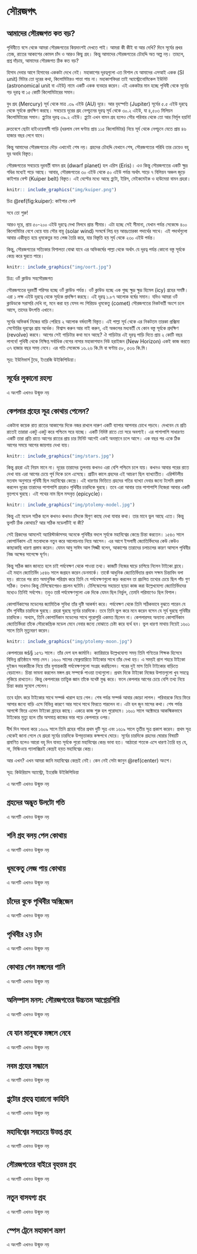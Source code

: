 # সৌরজগৎ {#solar-sytem}

## আমাদের সৌরজগত কত বড়?

পৃথিবীতে বসে থেকে আমরা সৌরজগতের কিয়দাংশই দেখতে পাই। আমরা কী কীই বা আর দেখি? দিনে সূর্যের প্রখর তেজ, রাতের আকাশের কোমল চাঁদ ও আরও কিছু গ্রহ। কিন্তু আমাদের সৌরজগতের চৌহদ্দি অত অল্প নয়। তাহলে, প্রশ্ন দাঁড়ায়, আমাদের সৌরজগত ঠিক কত বড়?

হিসাব দেবার আগে হিসাবের এককটা দেখে নেই। মহাকাশের দূরত্বগুলো এত বিশাল যে আমাদের এসআই একক (SI unit) মিটার তো দূরের কথা, কিলোমিটারও পাত্তা পায় না। মহাকাশবিদরা তাই অ্যাস্ট্রোনোমিকেল ইউনিট (astronomical unit বা এইউ) নামে একটি একক ব্যবহার করেন। এই এককটার মান হচ্ছে পৃথিবী থেকে সূর্যের গড় দূরত্ব বা ১৫ কোটি কিলোমিটারের সমান।

বুধ গ্রহ (Mercury) সূর্য থেকে মাত্র .৩৯ এইউ (AU) দূরে। আর বৃহস্পতি (Jupiter) সূর্যের ৫.৫ এইউ দূরত্বে থেকে সূর্যকে প্রদক্ষিণ করছে। সবচেয়ে দূরের গ্রহ নেপচুনের দূরত্ব সূর্য থেকে ৩০.২ এইউ, যা ৪,৫০৩ মিলিয়ন কিলোমিটারের সমান। প্লুটোর দূরত্ব ৩৯.২ এইউ। প্লুটো এখন বামন গ্রহ হলেও সৌর পরিবার থেকে তো আর নির্মূল হয়নি!

দ্রুতবেগে ছোটা হাইওয়েগামী গাড়ি (ধরলাম বেগ ঘণ্টায় প্রায় ১১৫ কিলোমিটার) নিয়ে সূর্য থেকে নেপচুনে যেতে প্রায় ৪৬ হাজার বছর লেগে যাবে।

কিন্তু আমাদের সৌরজগতের দৌড় এখানেই শেষ নয়। গ্রহদের চৌহদ্দি যেখানে শেষ, সৌরজগতের পরিধি তার চেয়েও বহু দূর অবধি বিস্তৃত। 

সৌরজগতের সবচেয়ে দূরবর্তী বামন গ্রহ (dwarf planet) হল এরিস (Eris)। এও কিন্তু সৌরজগতের একটি ক্ষুদ্র গণ্ডির মধ্যেই পড়ে আছে। আবার, সৌরজগতের ৩০ এইউ থেকে ৫০ এইউ পর্যন্ত অর্থাৎ সাড়ে ৭ বিলিয়ন অঞ্চল জুড়ে কাইপার বেল্ট (Kuiper belt) বিস্তৃত। এই বেল্টের মধ্যে আছে প্লুটো, ইরিস, মেইকমেইক ও হাউমেয়া বামন গ্রহরা। 
 
```r
knitr:: include_graphics("img/kuiper.png")
```

চিত্র \@ref(fig:kuiper): কাইপার বেল্ট

সবে তো শুরু!

আরও দূরে, প্রায় ৫০-২০০ এইউ দূরত্বে দেখা মিলবে প্রান্ত সীমার। এটা হচ্ছে সেই সীমানা, যেখান পর্যন্ত সেকেন্ডে ৪০০ কিলোমিটার বেগে ধেয়ে যায় সৌর বায়ু (solar wind) সংঘর্ষে লিপ্ত হয় আন্তঃতারকা পদার্থের সাথে। এই পদার্থগুলো আবার একীভূত হয়ে ধূমকেতুর মত লেজ তৈরি করে, যার বিস্তৃতি হয় সূর্য থেকে ২৩০ এইউ পর্যন্ত।

কিন্তু, সৌরজগতের সত্যিকার বিশালতা বোঝা যাবে এর অভিকর্ষের পাল্লা থেকে অর্থাৎ যে দূরত্ব পর্যন্ত কোনো বস্তু সূর্যকে কেন্দ্র করে ঘুরতে পারে।

```r
knitr:: include_graphics("img/oort.jpg")
```

চিত্র: ওর্ট ক্লাউড সহসৌরজগত

সৌরজগতের দূরবর্তী পরিসর হচ্ছে ওর্ট ক্লাউড পর্যন্ত। ওর্ট ক্লাউড হচ্ছে এক গুচ্ছ ক্ষুদ্র ক্ষুদ্র হিমেল (icy) গ্রহের সমষ্টি। এরা ১ লক্ষ এইউ দূরত্বে থেকে সূর্যকে প্রদক্ষিণ করছে। এই দূরত্ব ১.৮৭ আলোক বর্ষের সমান। যদিও আমরা ওর্ট ক্লাউডকে সরাসরি দেখি না, মনে করা হয় যেসব লং পিরিয়ড ধূমকেতু (comet) সৌরজগতের নিকটবর্তী অংশে চলে আসে, তাদের উৎপত্তি এখানে।

সূর্যের অভিকর্ষ নিজের বাড়ি পেরিয়ে ২ আলোক বর্ষব্যাপী বিস্তৃত। এই পাল্লা সূর্য থেকে এর নিকটতম তারকা প্রক্সিমা সেন্টোরির দূরত্বের প্রায় অর্ধেক। বিশ্বাস করুন আর নাই করুন, এই অঞ্চলের মধ্যবর্তী যে কোন বস্তু সূর্যকে প্রদক্ষিণ (revolve) করবে।
আগের সেই গাড়িটার কথা মনে আছে? ঐ গাড়িটার এই দূরত্ব পাড়ি দিতে প্রায় ২ কোটি বছর লাগবে! পৃথিবী থেকে  নিক্ষিপ্ত সর্বাধিক বেগের নাসার মহাকাশযান নিউ হরাইজন (New Horizon) একই কাজ করতে ৩৭ হাজার বছর সময় নেবে। এর গতি সেকেন্ডে ১৬.২৬ কি.মি বা ঘণ্টায় ৫৮, ৫৩৬ কি.মি। 

সূত্র: ইউনিভার্স টুডে, ইংরেজি উইকিপিডিয়া। 

## সূর্যের লুকানো রহস্য

এ অংশটি এখনও উন্মুক্ত নয়

## কেপলার গ্রহের সূত্র কোথায় পেলেন? 

একটানা কয়েক রাত রাতের আকাশের দিকে নজর রাখলে দারুণ একটি ব্যাপার আপনার চোখে পড়বে। দেখবেন যে প্রতি রাতেই তারারা একটু একটু করে পশ্চিমে সরে যাচ্ছে। একটি নিদিষ্ট রাতে তো সরে অবশ্যই। এর পাশাপাশি সাধারণত একটি তারা প্রতি রাতে আগের রাতের প্রায় চার মিনিট আগেই একই অবস্থানে চলে আসে। এক বছর পর একে ঠিক আগের সময়ে আগের জায়গায় দেখা যায়।  

```r
knitr:: include_graphics("img/stars.jpg")
```

কিন্তু গ্রহরা এই নিয়ম মানে না। দূরের তারাদের তুলনায় কখনও এরা বেশি পশ্চিমে চলে যায়। কখনও আবার পরের রাতে দেখা যায় এরা আগের চেয়ে পূর্ব দিকে চলে এসেছে। প্রাচীন কালে গ্রহদের এই আচরণ ছিল ব্যাখ্যাতীত। এরিস্টটলীয় মতবাদ অনুসারে পৃথিবী ছিল মহাবিশ্বের কেন্দ্রে। এই ধারণার ভিত্তিতে গ্রহদের গতির ব্যাখ্যা দেবার জন্যে টলেমি প্রস্তাব করলেন দূরের তারাদের পাশাপাশি গ্রহরাও পৃথিবীর চারদিকে ঘুরছে। তবে এরা আবার তার পাশাপাশি নিজেরা আবার একটি বৃত্তপথে ঘুরছে। এই পথের নাম ছিল মন্দবৃত্ত (epicycle)। 

```r
knitr:: include_graphics("img/ptolemy-model.jpg")
```

কিন্তু এই মডেল সঠিক হলে কখনও কখনও চাঁদকে দ্বিগুণ কাছে দেখা যাবার কথা। তার মানে ভুল আছে এতে। কিন্তু ভুলটি ঠিক কোথায়? আর সঠিক মডেলটিই বা কী? 

সেই গ্রিকদের আমলেই অ্যারিস্টার্কাসসহ অনেকে পৃথিবীর বদলে সূর্যকে মহাবিশ্বের কেন্দ্রে চিন্তা করতেন। ১৫৪৩ সালে কোপার্নিকাস এই মতবাদকে নতুন করে আলোচনায় নিয়ে আসেন। এর আগে ইসলামী জ্যোতির্বিদদের কেউ কেউও কাছাকাছি ধারণা প্রস্তাব করেন। যেমন আবু সাঈদ আল সিজ্জী বলেন, আকাশের তারাদের চলাচলের কারণ আসলে পৃথিবীর নিজ অক্ষের সাপেক্ষে ঘূর্ণন। 

কিন্তু সঠিক জ্ঞান জানতে হলে চাই পর্যবেক্ষণ থেকে পাওয়া তথ্য। কাজটি নিজের ঘাড়ে চাপিয়ে নিলেন টাইকো ব্রাহে। এই মহান জ্যোতির্বিদ ১৫৪৬ সালে জগ্রহন করেন ডেনমার্কে। তাকেঁ আধুনিক জ্যোতির্বিদ্যার প্রথম সক্ষম চিন্তাবিদ বলা হয়। রাতের পর রাত অমানুষিক পরিশ্রম করে তিনি যে পর্যবেক্ষণগুলো জড় করলেন তা প্রচলিত তথ্যের চেয়ে ছিল পাঁচ গুণ সঠিক। তখনও কিন্তু টেলিস্কোপেরও প্রচলন ঘটেনি। টেলিস্কোপের সহায়তা ছাড়া কাজ করা উল্লেখযোগ্য জ্যোতির্বিদদের মধ্যেও তিনিই সর্বশেষ। তবুও তারঁ পর্যবেক্ষণগুলো এক দিকে যেমন ছিল নির্ভুল, তেমনি পরিমাণেও ছিল বিশাল। 

কোপার্নিকাসের মডেলের জ্যামিতিক সুবিধা তাঁর দৃষ্টি আকর্ষণ করে। পর্যবেক্ষণ থেকে তিনি সঠিকভাবে বুঝতে পারেন যে চাঁদ পৃথিবীর চারদিকে ঘুরছে। গ্রহরা ঘুরছে সূর্যের চারদিকে। তবে তিনি ভুল করে মনে করেন বসেন যে সূর্য ঘুরছে পৃথিবীর চারদিকে। অথ্যাৎ, তিনি কোপার্নিকান মডেলের সাথে পুরোপুরি একমত ছিলেন না। কেপলারসহ অন্যান্য কোপার্নিকান জ্যোতির্বিদরা তাঁকে সৌরকেন্দ্রিক মডেল মেনে নেবার জন্যে বোঝাতে চেষ্টা করে ব্যর্থ হন। ভুল ধারণা মাথায় নিয়েই ১৬০১ সালে তিনি মৃত্যুবরণ করেন। 

```r
knitr:: include_graphics("img/ptolemy-moon.jpg")
```
 
কেপলারের জš§ ১৫৭১ সালে। তাঁর দেশ হল জার্মানি। ক্যারিয়ারে উল্লেখযোগ্য সময় তিনি গণিতের শিক্ষক হিসেবে বিভিন্ন প্রতিষ্ঠানে সময় দেন। ১৬০০ সালের ফেব্রুয়ারিতে টাইকোর সাথে তাঁর দেখা হয়। এ সময়ই প্রাগ শহরে টাইকো দুইজন সহকারীকে নিয়ে তাঁর যুগান্তকারী পর্যবেক্ষণগুলো সংগ্রহ করছিলেন। পরের দুই মাস তিনি টাইকোর বাড়িতে বেড়ালেন। চিন্তা ভাবনা করলেন মঙ্গল গ্রহ সম্পর্কে পাওয়া তথ্যগুলো। প্রথম দিকে টাইকো নিজের উপাত্তগুলো খুব সযত্নে লুকিয়ে রাখতেন। কিন্তু কেপলারের তাত্ত্বিক জ্ঞান তাঁকে যথেষ্ট মুগ্ধ করে। ফলে কেপলার আগের চেয়ে বেশি তথ্য নিয়ে চিন্তা করার সুযোগ পেলেন। 

তবে হঠাৎ করে টাইকোর সাথে সম্পর্ক খারাপ হয়ে গেল। শেষ পর্যন্ত সম্পর্ক আবার জোড়া লাগল। পরিবারকে নিয়ে ফিরে আসার জন্যে বাড়ি এসে বিভিন্ন কারণে আর সাথে সাথে ফিরতে পারলেন না। এটা হল জুন মাসের কথা। শেষ পর্যন্ত আগস্টে ফিরে এলেন টাইকো ব্রাহের কাছে। একত্রে কাজ শুরু হল পুরোদমে। ১৬০১ সালে অক্টোবরে আকস্মিকভাবে টাইকোর মৃত্যু হলে তাঁর অসমাপ্ত কাজের ভার পড়ে কেপলারে ওপর। 

দীর্ঘ দিন সাধনা করে ১৬০৯ সালে তিনি গ্রহের গতির প্রথম দুটি সূত্র এবং ১৬১৯ সালে তৃতীয় সূত্র প্রকাশ করেন। প্রথম সূত্র থেকেই জানা গেলে যে গ্রহরা সূর্যের চারদিকে উপবৃত্তাকার কক্ষপথে ঘোরে। সূর্যের চারদিকে গ্রহদের ঘোরার বিষয়টি প্রমাণিত হলেও আরো বহু দিন যাবত সূর্যকে পুরো মহাবিশ্বের কেন্দ্র ভাবা হত। আঠারো শতকে এসে ধারণা তৈরি হয় যে, না, মিল্কিওয়ে গ্যালাক্সিরই কেন্দ্রই হয়ত মহাবিশ্বের কেন্দ্র। 

আর এখন? এখন আমরা জানি মহাবিশ্বের কেন্দ্রই নেই। কেন নেই সেটা জানুন \@ref(center) অংশে। 

সূত্র: কিউরিয়াস অ্যাস্ট্রো, ইংরেজি উইকিপিডিয়া


এ অংশটি এখনও উন্মুক্ত নয়

## গ্রহদের অদ্ভুত উলটো গতি

এ অংশটি এখনও উন্মুক্ত নয়

## শনি গ্রহ বলয় পেল কোথায়

এ অংশটি এখনও উন্মুক্ত নয়

## ধূমকেতু লেজ পায় কোথায়

এ অংশটি এখনও উন্মুক্ত নয়

## চাঁদের বুকে পৃথিবীর অক্সিজেন

এ অংশটি এখনও উন্মুক্ত নয়

## পৃথিবীর ২য় চাঁদ

এ অংশটি এখনও উন্মুক্ত নয়

## কোথায় গেল মঙ্গলের পানি

এ অংশটি এখনও উন্মুক্ত নয়

## অলিম্পাস মনস: সৌরজগতের উচ্চতম আগ্নেয়গিরি

এ অংশটি এখনও উন্মুক্ত নয়

## যে যান মানুষকে মঙ্গলে নেবে

এ অংশটি এখনও উন্মুক্ত নয়

## নবম গ্রহের সন্ধানে

এ অংশটি এখনও উন্মুক্ত নয়

## প্লুটোর গ্রহত্ব হারানো কাহিনি

এ অংশটি এখনও উন্মুক্ত নয়

## মহাবিশ্বের সবচেয়ে উত্তপ্ত গ্রহ

এ অংশটি এখনও উন্মুক্ত নয়

## সৌরজগতের বাইরে বৃহত্তম গ্রহ

এ অংশটি এখনও উন্মুক্ত নয়

## নতুন বাসযগ্য গ্রহ

এ অংশটি এখনও উন্মুক্ত নয়

## স্পেস ট্রেনে মহাকাশ ভ্রমণ  

এ অংশটি এখনও উন্মুক্ত নয়
